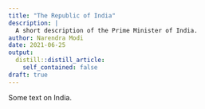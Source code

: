 ```yaml
---
title: "The Republic of India"
description: |
  A short description of the Prime Minister of India.
author: Narendra Modi
date: 2021-06-25
output:
  distill::distill_article:
    self_contained: false
draft: true
---
```


Some text on India.


